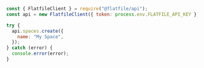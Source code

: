```javascript node
const { FlatfileClient } = require("@flatfile/api");
const api = new FlatfileClient({ token: process.env.FLATFILE_API_KEY });

try {
  api.spaces.create({
    name: "My Space",
  });
} catch (error) {
  console.error(error);
}
```
